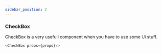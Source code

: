 ```yaml
---
sidebar_position: 2
---
```


### CheckBox 
CheckBox is a very usefull component when you have to use some Ui stuff.


```js title="sidebars.js"
<CheckBox props={props}/>
```
